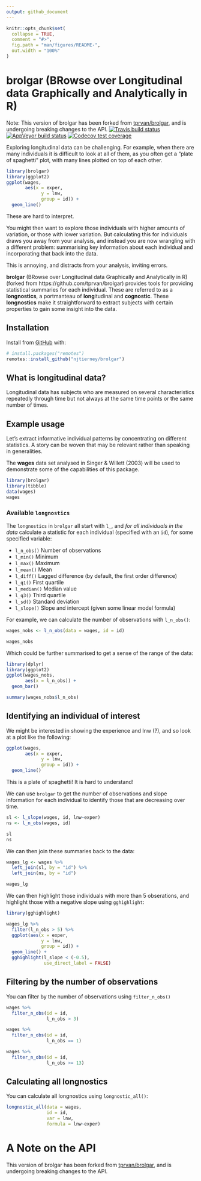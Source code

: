 ```yaml
---
output: github_document
---
```


<!-- README.md is generated from README.Rmd. Please edit that file -->

```r
knitr::opts_chunk$set(
  collapse = TRUE,
  comment = "#>",
  fig.path = "man/figures/README-",
  out.width = "100%"
)
```
# brolgar (BRowse over Longitudinal data Graphically and Analytically in R) 

Note: This version of brolgar has been forked from [tprvan/brolgar](https://github.com/tprvan/brolgar), and is undergoing breaking changes to the API.
<!-- badges: start -->
[![Travis build status](https://travis-ci.org/njtierney/brolgar.svg?branch=master)](https://travis-ci.org/njtierney/brolgar)
[![AppVeyor build status](https://ci.appveyor.com/api/projects/status/github/njtierney/brolgar?branch=master&svg=true)](https://ci.appveyor.com/project/njtierney/brolgar)
[![Codecov test coverage](https://codecov.io/gh/njtierney/brolgar/branch/master/graph/badge.svg)](https://codecov.io/gh/njtierney/brolgar?branch=master)
<!-- badges: end -->

Exploring longitudinal data can be challenging. For example, when there are many individuals it is difficult to look at all of them, as you often get a "plate of spaghetti" plot, with many lines plotted on top of each other. 

```r
library(brolgar)
library(ggplot2)
ggplot(wages, 
       aes(x = exper, 
             y = lnw, 
             group = id)) + 
  geom_line()
```

These are hard to interpret. 

You might then want to explore those individuals with higher amounts of variation, or those with lower variation. But calculating this for individuals draws you away from your analysis, and instead you are now wrangling with a different problem: summarising key information about each individual and incorporating that back into the data. 

This is annoying, and distracts from your analysis, inviting errors.

**brolgar** (BRowse over Longitudinal data Graphically and Analytically in R) (forked from https://github.com/tprvan/brolgar)
provides tools for providing statistical summaries for each individual. These are referred to as a **longnostics**, a portmanteau of **long**itudinal and **cognostic**. These **longnostics** make it straightforward to extract subjects with certain properties to gain some insight into the data. 

## Installation

Install from [GitHub](https://github.com/) with:

``` r
# install.packages("remotes")
remotes::install_github("njtierney/brolgar")
```

## What is longitudinal data?

Longitudinal data has subjects who are measured on several characteristics repeatedly through time but not always at the same time points or the same number of times. 

## Example usage

Let's extract informative individual patterns by concentrating on different statistics. A story can be woven that may be relevant rather than speaking in generalities.

The **wages** data set analysed in Singer & Willett (2003) will be used to demonstrate some of the capabilities of this package.  

```r
library(brolgar)
library(tibble)
data(wages)
wages
```

### Available `longnostics`

The `longnostics` in `brolgar` all start with `l_`, and *for all individuals in the data* calculate a statistic for each individual (specified with an `id`), for some specified variable:

* `l_n_obs()` Number of observations
* `l_min()` Minimum
* `l_max()` Maximum
* `l_mean()` Mean
* `l_diff()` Lagged difference (by default, the first order difference)
* `l_q1()` First quartile
* `l_median()` Median value
* `l_q3()` Third quartile
* `l_sd()` Standard deviation
* `l_slope()` Slope and intercept (given some linear model formula)

For example, we can calculate the number of observations with `l_n_obs()`:

```r
wages_nobs <- l_n_obs(data = wages, id = id)

wages_nobs
```

Which could be further summarised to get a sense of the range of the data:

```r
library(dplyr)
library(ggplot2)
ggplot(wages_nobs,
       aes(x = l_n_obs)) + 
  geom_bar()

summary(wages_nobs$l_n_obs)
```

## Identifying an individual of interest

We might be interested in showing the experience and lnw (?), and so look at a plot like the following:

```r
ggplot(wages, 
       aes(x = exper, 
             y = lnw, 
             group = id)) + 
  geom_line()
```

This is a plate of spaghetti! It is hard to understand!

We can use `brolgar` to get the number of observations and slope information for each individual to identify those that are decreasing over time.

```r
sl <- l_slope(wages, id, lnw~exper)
ns <- l_n_obs(wages, id)

sl
ns
```

We can then join these summaries back to the data:

```r
wages_lg <- wages %>%
  left_join(sl, by = "id") %>%
  left_join(ns, by = "id")

wages_lg
```

We can then highlight those individuals with more than 5 obserations, and highlight those with a negative slope using `gghighlight`:

```r
library(gghighlight)

wages_lg %>% 
  filter(l_n_obs > 5) %>%
  ggplot(aes(x = exper, 
             y = lnw, 
             group = id)) + 
  geom_line() +
  gghighlight(l_slope < (-0.5),
              use_direct_label = FALSE)
```

## Filtering by the number of observations

You can filter by the number of observations using `filter_n_obs()`

```r
wages %>%
  filter_n_obs(id = id,
               l_n_obs > 3)

wages %>%
  filter_n_obs(id = id,
               l_n_obs == 1)

wages %>%
  filter_n_obs(id = id,
               l_n_obs >= 13)

```


## Calculating all longnostics

You can calculate all longnostics using `longnostic_all()`:

```r

longnostic_all(data = wages,
               id = id,
               var = lnw,
               formula = lnw~exper)

```


# A Note on the API

This version of brolgar has been forked from [tprvan/brolgar](https://github.com/tprvan/brolgar), and is undergoing breaking changes to the API.